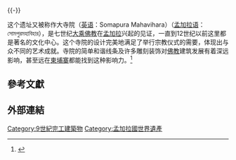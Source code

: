 {{expand English}}{{-}}

{{世界遺産概要表
|site_img =File:Paharpur Buddhist Bihar.jpg
|site_img_capt =
|site_img_width =250px
|zh_name = 帕哈尔普尔的毗诃罗遗址
|en_name = Ruins of the Buddhist Vihara at Paharpur
|fr_name = Ruines du Vihara bouddhique de Paharpur
|country = {{BGD}}
|Region = 亚洲和太平洋地区
|criterion_c = (i) (ii) (iv)
|rg_year = 1985年
|ex_rg_year =
|ID=322
|org_url =http://whc.unesco.org/en/list/322/
|remarks = 
|map_img = 
}}

这个遗址又被称作大寺院（[[英语|英语]]：Somapura Mahavihara）（[[孟加拉语|孟加拉语]]：সোমপুরমহাবিহার），是七世纪[[大乘佛教|大乘佛教]]在[[孟加拉|孟加拉]]兴起的见证，一直到12世纪以前这里都是著名的文化中心。这个寺院的设计完美地满足了举行宗教仪式的需要，体现出与众不同的艺术成就。寺院的简单和谐线条及许多雕刻装饰对[[佛教|佛教]]建筑发展有着深远影响，甚至远在[[柬埔寨|柬埔寨]]都能找到这种影响力。<ref name=UNESCO>{{cite web|url=http://whc.unesco.org/en/list/322/|title=帕哈尔普尔的佛教毗诃罗遗址|language=en|publisher=联合国教科文组织|access-date=2015-11-03|archive-date=2021-04-22|archive-url=https://web.archive.org/web/20210422035632/https://whc.unesco.org/en/list/322|dead-url=no}}</ref>

==參考文獻==
{{reflist}}

==外部連結==
{{commonscat-inline|Somapura Mahavihara}}

[[Category:9世紀完工建築物|Category:9世紀完工建築物]]
[[Category:孟加拉國世界遺產|Category:孟加拉國世界遺產]]